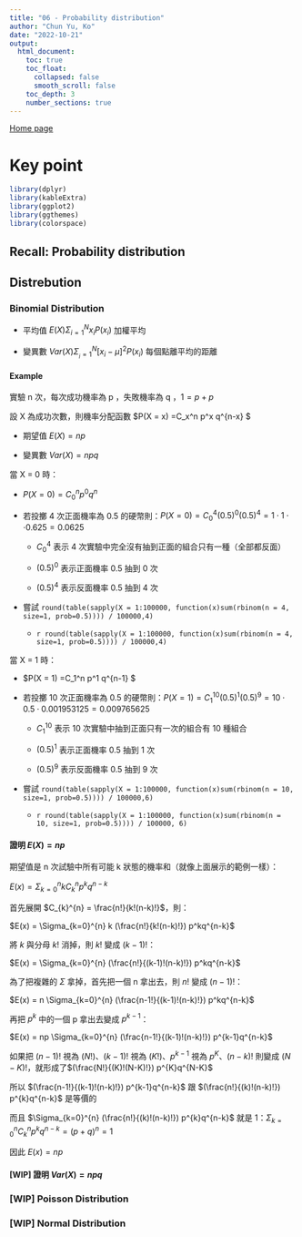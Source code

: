 ```yaml
---
title: "06 - Probability distribution"
author: "Chun Yu, Ko"
date: "2022-10-21"
output:
  html_document:
    toc: true
    toc_float:
      collapsed: false
      smooth_scroll: false
    toc_depth: 3
    number_sections: true
---
```


[Home page]()

# Key point

```r
library(dplyr)
library(kableExtra)
library(ggplot2)
library(ggthemes)
library(colorspace)
```

##  Recall: Probability distribution

## Distrebution

### Binomial Distribution

 - 平均值 $E(X) \Sigma_{i=1}^{N} x_i P(x_i)$ 加權平均

 - 變異數 $Var(X) \Sigma_{_i=1}^{N} [x_i-\mu]^2 P(x_i)$ 每個點離平均的距離
 
#### Example

實驗 n 次，每次成功機率為 p ，失敗機率為 q ，$1 = p + p$

設 X 為成功次數，則機率分配函數 $P(X = x) =C_x^n p^x q^{n-x} $

 - 期望值 $E(X) = np$

 - 變異數 $Var(X) = npq$

當 X = 0 時：

 - $P(X = 0) =C_0^n p^0 q^{n}$
 
 - 若投擲 4 次正面機率為 0.5 的硬幣則：$P(X = 0) =C_0^4 (0.5)^0 (0.5)^{4} = 1 \cdot 1 \cdot \cdot 0.625 = 0.0625$
 
    - $C_0^4$ 表示 4 次實驗中完全沒有抽到正面的組合只有一種（全部都反面）
 
    - $(0.5)^0$ 表示正面機率 0.5 抽到 0 次
 
    - $(0.5)^{4}$ 表示反面機率 0.5 抽到 4 次
 
 - 嘗試 `round(table(sapply(X = 1:100000, function(x)sum(rbinom(n = 4, size=1, prob=0.5)))) / 100000,4)`

    - `r round(table(sapply(X = 1:100000, function(x)sum(rbinom(n = 4, size=1, prob=0.5)))) / 100000,4)`
 
當 X = 1 時：

 - $P(X = 1) =C_1^n p^1 q^{n-1} $
 
 - 若投擲 10 次正面機率為 0.5 的硬幣則：$P(X = 1) = C_{1}^{10} (0.5)^1 (0.5)^{9} = 10 \cdot 0.5 \cdot 0.001953125 = 0.009765625$
 
     - $C_1^10$ 表示 10 次實驗中抽到正面只有一次的組合有 10 種組合
 
    - $(0.5)^1$ 表示正面機率 0.5 抽到 1 次
 
    - $(0.5)^{9}$ 表示反面機率 0.5 抽到 9 次

 - 嘗試 `round(table(sapply(X = 1:100000, function(x)sum(rbinom(n = 10, size=1, prob=0.5)))) / 100000,6)`

    - `r round(table(sapply(X = 1:100000, function(x)sum(rbinom(n = 10, size=1, prob=0.5)))) / 100000, 6)`

#### 證明 $E(X) = np$

期望值是 n 次試驗中所有可能 k 狀態的機率和（就像上面展示的範例一樣）：

$E(x) = \Sigma_{k=0}^{n} kC_{k}^{n}p^kq^{n-k}$

首先展開 $C_{k}^{n} = \frac{n!}{k!(n-k)!}$，則：

$E(x) = \Sigma_{k=0}^{n} k (\frac{n!}{k!(n-k)!}) p^kq^{n-k}$ 

將 $k$ 與分母 $k!$ 消掉，則 $k!$ 變成 $(k-1)!$：

$E(x) = \Sigma_{k=0}^{n} (\frac{n!}{(k-1)!(n-k)!}) p^kq^{n-k}$
 
為了把複雜的 $\Sigma$ 拿掉，首先把一個 n 拿出去，則 $n!$ 變成 $(n-1)!$： 

$E(x) = n \Sigma_{k=0}^{n} (\frac{n-1!}{(k-1)!(n-k)!}) p^kq^{n-k}$
 
再把 $p^k$ 中的一個 p 拿出去變成 $p^{k-1}$：

$E(x) = np \Sigma_{k=0}^{n} (\frac{n-1!}{(k-1)!(n-k)!}) p^{k-1}q^{n-k}$ 

如果把 $(n-1)!$ 視為 $(N!)$、$(k-1)!$ 視為 $(K!)$、$p^{k-1}$ 視為 $p^K$、$(n-k)!$ 則變成 $(N-K)!$，就形成了$(\frac{N!}{(K)!(N-K)!}) p^{K}q^{N-K}$

所以 $(\frac{n-1!}{(k-1)!(n-k)!}) p^{k-1}q^{n-k}$ 跟 $(\frac{n!}{(k)!(n-k)!}) p^{k}q^{n-k}$ 是等價的

而且 $\Sigma_{k=0}^{n} (\frac{n!}{(k)!(n-k)!}) p^{k}q^{n-k}$ 就是 1：$\Sigma_{k=0}^{n} C_k^n p^{k}q^{n-k} = (p+q)^n = 1$ 

因此 $E(x) = np$
 
#### [WIP] 證明 $Var(X) = npq$ 
 
### [WIP] Poisson Distribution 

### [WIP] Normal Distribution 
 

